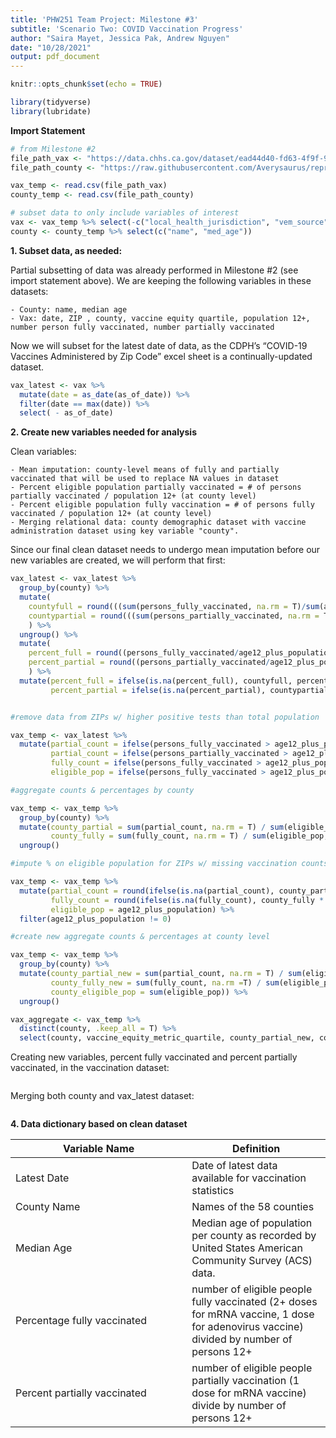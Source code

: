 ```yaml
---
title: 'PHW251 Team Project: Milestone #3'
subtitle: 'Scenario Two: COVID Vaccination Progress'
author: "Saira Mayet, Jessica Pak, Andrew Nguyen"
date: "10/28/2021"
output: pdf_document
---
```


```r
knitr::opts_chunk$set(echo = TRUE)

library(tidyverse)
library(lubridate)
```

**Import Statement**

```r

# from Milestone #2
file_path_vax <- "https://data.chhs.ca.gov/dataset/ead44d40-fd63-4f9f-950a-3b0111074de8/resource/ec32eece-7474-4488-87f0-6e91cb577458/download/covid19vaccinesbyzipcode_test.csv"
file_path_county <- "https://raw.githubusercontent.com/Averysaurus/reproducable_examples-/main/ca_county_demographics.csv"

vax_temp <- read.csv(file_path_vax)
county_temp <- read.csv(file_path_county)

# subset data to only include variables of interest
vax <- vax_temp %>% select(-c("local_health_jurisdiction", "vem_source", 10:13))
county <- county_temp %>% select(c("name", "med_age"))
```

**1. Subset data, as needed:**

Partial subsetting of data was already performed in Milestone #2 (see import statement above).
We are keeping the following variables in these datasets:

    - County: name, median age
    - Vax: date, ZIP , county, vaccine equity quartile, population 12+, number person fully vaccinated, number partially vaccinated

Now we will subset for the latest date of data, as the CDPH's "COVID-19 Vaccines Administered by Zip Code" excel sheet is a continually-updated dataset.
```r
vax_latest <- vax %>%
  mutate(date = as_date(as_of_date)) %>%
  filter(date == max(date)) %>%
  select( - as_of_date)
```


\newpage    
**2. Create new variables needed for analysis**

Clean variables:

    - Mean imputation: county-level means of fully and partially vaccinated that will be used to replace NA values in dataset
    - Percent eligible population partially vaccinated = # of persons partially vaccinated / population 12+ (at county level)
    - Percent eligible population fully vaccination = # of persons fully vaccinated / population 12+ (at county level)
    - Merging relational data: county demographic dataset with vaccine administration dataset using key variable "county". 


Since our final clean dataset needs to undergo mean imputation before our new variables are created, we will perform that first:

```r
  
vax_latest <- vax_latest %>% 
  group_by(county) %>%
  mutate(
    countyfull = round(((sum(persons_fully_vaccinated, na.rm = T)/sum(age12_plus_population))*100), digits = 2),
    countypartial = round(((sum(persons_partially_vaccinated, na.rm = T)/sum(age12_plus_population))*100), digits = 2)
    ) %>% 
  ungroup() %>% 
  mutate(
    percent_full = round((persons_fully_vaccinated/age12_plus_population)*100, digits = 2),
    percent_partial = round((persons_partially_vaccinated/age12_plus_population)*100, digits = 2)
    ) %>% 
  mutate(percent_full = ifelse(is.na(percent_full), countyfull, percent_full),
         percent_partial = ifelse(is.na(percent_partial), countypartial, percent_partial))


#remove data from ZIPs w/ higher positive tests than total population

vax_temp <- vax_latest %>%
  mutate(partial_count = ifelse(persons_fully_vaccinated > age12_plus_population, NA, persons_partially_vaccinated),
         partial_count = ifelse(persons_partially_vaccinated > age12_plus_population, NA, persons_partially_vaccinated),
         fully_count = ifelse(persons_fully_vaccinated > age12_plus_population, NA, persons_fully_vaccinated),
         eligible_pop = ifelse(persons_fully_vaccinated > age12_plus_population, NA, age12_plus_population))

#aggregate counts & percentages by county 

vax_temp <- vax_temp %>%
  group_by(county) %>%
  mutate(county_partial = sum(partial_count, na.rm = T) / sum(eligible_pop, na.rm = T),
         county_fully = sum(fully_count, na.rm = T) / sum(eligible_pop, na.rm = T)) %>%
  ungroup()

#impute % on eligible population for ZIPs w/ missing vaccination counts (originally NA or removed b/c more than eligible population) + remove ZIPs that have 0 eligible population counts

vax_temp <- vax_temp %>%
  mutate(partial_count = round(ifelse(is.na(partial_count), county_partial * age12_plus_population, partial_count), 2),
         fully_count = round(ifelse(is.na(fully_count), county_fully * age12_plus_population, fully_count), 2),
         eligible_pop = age12_plus_population) %>%
  filter(age12_plus_population != 0)

#create new aggregate counts & percentages at county level

vax_temp <- vax_temp %>%
  group_by(county) %>%
  mutate(county_partial_new = sum(partial_count, na.rm = T) / sum(eligible_pop, na.rm = T),
         county_fully_new = sum(fully_count, na.rm =T) / sum(eligible_pop, na.rm = T),
         county_eligible_pop = sum(eligible_pop)) %>%
  ungroup()

vax_aggregate <- vax_temp %>%
  distinct(county, .keep_all = T) %>%
  select(county, vaccine_equity_metric_quartile, county_partial_new, county_fully_new, county_eligible_pop)
```

Creating new variables, percent fully vaccinated and percent partially vaccinated, in the vaccination dataset:
```r

```

Merging both county and vax_latest dataset:
```r

```

\newpage 
**4. Data dictionary based on clean dataset** 


**Variable Name** | **Definition** 
--------------|-----------
Latest Date   | Date of latest data available for vaccination statistics
County Name   | Names of the 58 counties
Median Age    | Median age of population per county as recorded by United States American Community Survey (ACS) data.
Percentage fully vaccinated | number of eligible people fully vaccinated (2+ doses for mRNA vaccine, 1 dose for adenovirus vaccine) divided by number of persons 12+ 
Percent partially vaccinated | number of eligible people partially vaccination (1 dose for mRNA vaccine) divide by number of persons 12+
